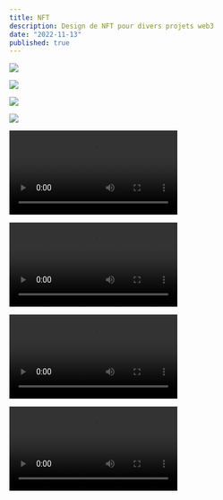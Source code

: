```yaml
---
title: NFT
description: Design de NFT pour divers projets web3
date: "2022-11-13"
published: true
---
```


![](/nft-1.png)

![](/nft-2.png)

![](/nft-3.png)

![](/nft-4.png)

![](/nft-5.mp4)

![](/nft-6.mp4)

![](/nft-7.mp4)

![](/nft-8.mp4)